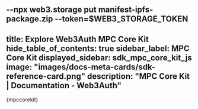 --npx web3.storage put manifest-ipfs-package.zip --token=$WEB3_STORAGE_TOKEN
-
title: Explore Web3Auth MPC Core Kit
hide_table_of_contents: true
sidebar_label: MPC Core Kit
displayed_sidebar: sdk_mpc_core_kit_js
image: "images/docs-meta-cards/sdk-reference-card.png"
description: "MPC Core Kit | Documentation - Web3Auth"
---


{mpccorekit}
